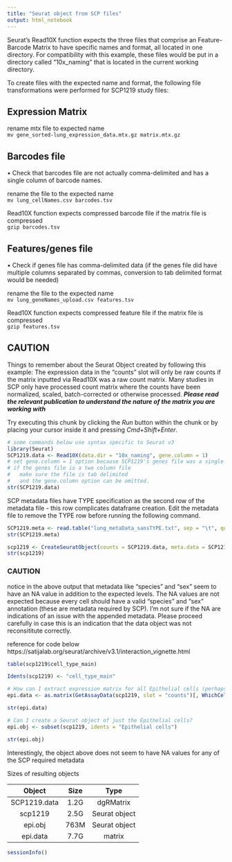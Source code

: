 ```yaml
---
title: "Seurat object from SCP files"
output: html_notebook
---
```


Seurat's Read10X function expects the three files that comprise an Feature-Barcode Matrix to have specific names and format, all located in one directory.  For compatibility with this example, these files would be put in a directory called "10x_naming" that is located in the current working directory.

To create files with the expected name and format, the following file transformations were performed for SCP1219 study files:  

## Expression Matrix
rename mtx file to expected name  
`mv gene_sorted-lung_expression_data.mtx.gz matrix.mtx.gz`


<p>
## Barcodes file
• Check that barcodes file are not actually comma-delimited and has a single column of barcode names.  

rename the file to the expected name  
`mv lung_cellNames.csv barcodes.tsv`  
 
Read10X function expects compressed barcode file if the matrix file is compressed  
`gzip barcodes.tsv`  


<p>
## Features/genes file
<p>
• Check if genes file has comma-delimited data (if the genes file did have multiple columns separated by commas, conversion to tab delimited format would be needed)  

rename the file to the expected name  
`mv lung_geneNames_upload.csv features.tsv`  

Read10X function expects compressed feature file if the matrix file is compressed  
`gzip features.tsv`  

<p>
## CAUTION
Things to remember about the Seurat Object created by following this example: The expression data in the "counts" slot will only be raw counts if the matrix inputted via Read10X was a raw count matrix. Many studies in SCP only have processed count matrix where the counts have been normalized, scaled, batch-corrected or otherwise processed. ***Please read the relevant publication to understand the nature of the matrix you are working with***

Try executing this chunk by clicking the *Run* button within the chunk or by placing your cursor inside it and pressing *Cmd+Shift+Enter*. 

```r
# some commands below use syntax specific to Seurat v3
library(Seurat)
SCP1219.data <- Read10X(data.dir = "10x_naming", gene.column = 1)
# set gene.column = 1 option because SCP1219's genes file was a single column of gene names
# if the genes file is a two column file
#   make sure the file is tab delimited 
#   and the gene.column option can be omitted.
str(SCP1219.data)
```

SCP metadata files have TYPE specification as the second row of the metadata file - this row complicates dataframe creation. Edit the metadata file to remove the TYPE row before running the following command.


```r
SCP1219.meta <- read.table("lung_metaData_sansTYPE.txt", sep = "\t", quote = "", row.names = 1, header = TRUE)
str(SCP1219.meta)
```

```r
scp1219 <- CreateSeuratObject(counts = SCP1219.data, meta.data = SCP1219.meta)
str(scp1219)
```
### CAUTION
notice in the above output that metadata like "species" and "sex" seem to have an NA value in addition to the expected levels. The NA values are not expected because every cell should have a valid "species" and "sex" annotation (these are metadata required by SCP). I'm not sure if the NA are indications of an issue with the appended metadata. Please proceed carefully in case this is an indication that the data object was not reconsititute correctly.

reference for code below https://satijalab.org/seurat/archive/v3.1/interaction_vignette.html

```r
table(scp1219$cell_type_main)
```


```r
Idents(scp1219) <- "cell_type_main"

# How can I extract expression matrix for all Epithelial cells (perhaps, to load into another package)
epi.data <- as.matrix(GetAssayData(scp1219, slot = "counts")[, WhichCells(scp1219, ident = "Epithelial cells")])
```

```r
str(epi.data)
```
```r
# Can I create a Seurat object of just the Epithelial cells?
epi.obj <- subset(scp1219, idents = "Epithelial cells")
```
 

```r
str(epi.obj)
```
Interestingly, the object above does not seem to have NA values for any of the SCP required metadata

Sizes of resulting objects

| Object | Size | Type |
|:----:|:----:|:----:|
| SCP1219.data | 1.2G | dgRMatrix  
| scp1219 | 2.5G | Seurat object  
| epi.obj | 763M | Seurat object  
| epi.data | 7.7G | matrix  


```r
sessionInfo()
```
